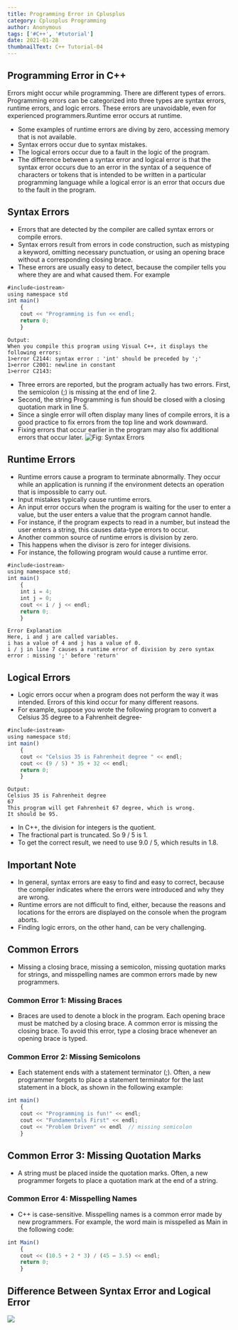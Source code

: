 ```yaml
---
title: Programming Error in Cplusplus
category: Cplusplus Programming
author: Anonymous
tags: ['#C++', '#tutorial']
date: 2021-01-28
thumbnailText: C++ Tutorial-04
---
```

## Programming Error in C++

Errors might occur while programming. There are different types of errors. Programming errors can be categorized into three types are syntax errors, runtime errors, and logic errors. These errors are unavoidable, even for experienced programmers.Runtime error occurs at runtime.
- Some examples of runtime errors are diving by zero, accessing memory that is not available.
- Syntax errors occur due to syntax mistakes.
- The logical errors occur due to a fault in the logic of the program.
- The difference between a syntax error and logical error is that the syntax error occurs due to an error in the syntax of a sequence of characters or tokens that is intended to be written in a particular programming language while a logical error is an error that occurs due to the fault in the program.
## Syntax Errors
- Errors that are detected by the compiler are called syntax errors or compile errors.
- Syntax errors result from errors in code construction, such as mistyping a keyword, omitting necessary punctuation, or using an opening brace without a corresponding closing brace.
- These errors are usually easy to detect, because the compiler tells you where they are and what caused them. For example
~~~js
#include<iostream>
using namespace std
int main()
    {
    cout << "Programming is fun << endl;
    return 0;
    }
~~~
~~~
Output:
When you compile this program using Visual C++, it displays the following errors:
1>error C2144: syntax error : 'int' should be preceded by ';'
1>error C2001: newline in constant
1>error C2143:
~~~
- Three errors are reported, but the program actually has two errors. First, the semicolon (;) is missing at the end of line 2.
- Second, the string Programming is fun should be closed with a closing quotation mark in line 5.
- Since a single error will often display many lines of compile errors, it is a good practice to fix errors from the top line and work downward.
- Fixing errors that occur earlier in the program may also fix additional errors that occur later.
![Fig: Syntax Errors](../../assets/cppPic/ser.PNG)
## Runtime Errors
- Runtime errors cause a program to terminate abnormally. They occur while an application is running if the environment detects an operation that is impossible to carry out.
- Input mistakes typically cause runtime errors.
- An input error occurs when the program is waiting for the user to enter a value, but the user enters a value that the program cannot handle.
- For instance, if the program expects to read in a number, but instead the user enters a string, this causes data-type errors to occur.
- Another common source of runtime errors is division by zero.
- This happens when the divisor is zero for integer divisions.
- For instance, the following program would cause a runtime error.
~~~js
#include<iostream>
using namespace std;
int main()
    {
    int i = 4;
    int j = 0;
    cout << i / j << endl;
    return 0;
    }
~~~
~~~
Error Explanation
Here, i and j are called variables.
i has a value of 4 and j has a value of 0.
i / j in line 7 causes a runtime error of division by zero syntax error : missing ';' before 'return'
~~~
## Logical Errors
- Logic errors occur when a program does not perform the way it was intended. Errors of this kind occur for many different reasons.
- For example, suppose you wrote the following program  to convert a Celsius 35 degree to a Fahrenheit degree-
~~~js
#include<iostream>
using namespace std;
int main()
    {
    cout << "Celsius 35 is Fahrenheit degree " << endl;
    cout << (9 / 5) * 35 + 32 << endl;
    return 0;
    }
~~~
~~~
Output:
Celsius 35 is Fahrenheit degree
67
This program will get Fahrenheit 67 degree, which is wrong.
It should be 95.
~~~
- In C++, the division for integers is the quotient.
- The fractional part is truncated. So 9 / 5 is 1.
- To get the correct result, we need to use 9.0 / 5, which results in 1.8.
## Important Note
- In general, syntax errors are easy to find and easy to correct, because the compiler indicates where the errors were introduced and why they are wrong.
- Runtime errors are not difficult to find, either, because the reasons and locations for the errors are displayed on the console when the program aborts.
- Finding logic errors, on the other hand, can be very challenging.
## Common Errors
- Missing a closing brace, missing a semicolon, missing quotation marks for strings, and misspelling names are common errors made by new programmers.
### Common Error 1: Missing Braces
- Braces are used to denote a block in the program. Each opening brace must be matched by a closing brace. A common error is missing the closing brace. To avoid this error, type a closing brace whenever an opening brace is typed.
### Common Error 2: Missing Semicolons
- Each statement ends with a statement terminator (;). Often, a new programmer forgets to place a statement terminator for the last statement in a block, as shown in the following example:
~~~js
int main()
    {
    cout << "Programming is fun!" << endl;
    cout << "Fundamentals First" << endl;
    cout << "Problem Driven" << endl  // missing semicolon
    }
~~~
## Common Error 3: Missing Quotation Marks
- A string must be placed inside the quotation marks. Often, a new programmer forgets to place a quotation mark at the end of a string.
### Common Error 4: Misspelling Names
- C++ is case-sensitive. Misspelling names is a common error made by new programmers. For example, the word main is misspelled as Main in the following code:
~~~js
int Main()
    {
    cout << (10.5 + 2 * 3) / (45 – 3.5) << endl;
    return 0;
    }
~~~
## Difference Between Syntax Error and Logical Error
![](../../assets/cppPic/se.PNG)
